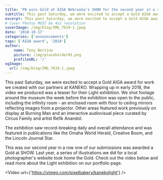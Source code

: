 ```yaml
---
title: 'PB wins Gold at AIGA Nebraska’s SHOW for the second year in a row'
subtitle: This past Saturday, we were excited to accept a Gold AIGA award for work we created with our partners at KANEKO.
excerpt: This past Saturday, we were excited to accept a Gold AIGA award for work we created with our partners at KANEKO.
# Cover Photos MUST be 4x3 resolution
coverImage: /img/blog/IMG_7619-1.jpeg
date: '2018-10-17'
categories: ['announcements']
tags: ['AIGA award', '2018']
author:
    name: Tony Bertino
    picture: /img/placeholder01.png
    profileURL: '/'
ogImage:
  url: /img/blog/IMG_7619-1.jpeg
---
```

This past Saturday, we were excited to accept a Gold AIGA award for work we created with our partners at KANEKO. Wrapping up in early 2018, the video we produced was a teaser for their Light exhibition. We shot footage around the museum the week before the exhibition was open to the public, including the infinity room - an enclosed room with floor to ceiling mirrors reflecting images from a projector. Other areas featured work previously on display at Burning Man and an interactive audiovisual piece curated by Circus Family and artist Refik Anandol. 

The exhibition saw record-breaking daily and overall attendance and was featured in publications like the Omaha World Herald, Creative Boom, and the Lincoln Journal Star.

This was our second year in a row one of our submissions was awarded a Gold at SHOW. Last year, a series of illustrations we did for a local photographer's website took home the Gold. Check out the video below and read more about the Light exhibition on our portfolio page.

<Video url={'https://vimeo.com/pixelbakery/kanekolight'} />